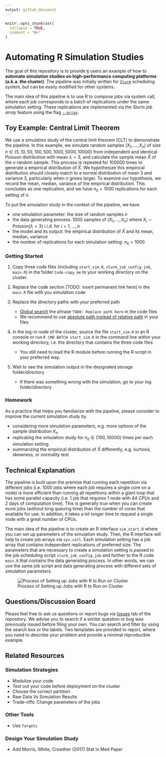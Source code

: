 ```yaml
---
output: github_document
---
```


<!-- README.md is generated from README.Rmd. Please edit that file -->

```r
knitr::opts_chunk$set(
  collapse = TRUE,
  comment = "#>"
)
```

# Automating R Simulation Studies

<!-- badges: start -->

<!-- badges: end -->

The goal of this repository is to provide [`R`](https://www.r-project.org/) users an example of how to **automate simulation studies on high-performance computing platforms (a.k.a. the cluster)**. The pipeline was initially written for [`Slurm`](https://slurm.schedmd.com/documentation.html) scheduling system, but can be easily modified for other systems.

The main idea of this pipeline is to use R to compose jobs via system call, where each job corresponds to a batch of replications under the same simulation setting. These replications are implemented via the Slurm *job array* feature using the flag [`--array`](https://slurm.schedmd.com/job_array.html).

## Toy Example: Central Limit Theorem

We use a simulation study of the central limit theorem (CLT) to demonstrate the pipeline. In this example, we simulate random samples $(X_1, \dots, X_n)$ of size $n \in \{5, 10, 50, 100, 500, 1000, 5000, 10000\}$ from independent and identical Poisson distribution with mean $\lambda = 3$, and calculate the sample mean $\bar X$ of the $n$ random sample. This process is repeated for 100000 times to generate a empirical distribution of $\bar X$. We hypothesize this empirical distribution should closely match to a normal distribution of mean 3 and variance 3, particularly when $n$ grows larger. To examine our hypothesis, we record the mean, median, variance of the empirical distribution. This concludes as one replication, and we have $n_{\text{it}} = 1000$ replications for each setting of $n$.

To put the simulation study in the context of the pipeline, we have

-   one simulation parameter: the size of random samples $n$  
-   the data generating process: 1000 samples of $(X_1, \dots, X_n)$ where $X_i \sim \text{Poisson}(\lambda=3)$ i.i.d. for $i = 1, \dots, n$  
-   the model and its output: the empirical distribution of $\bar X$ and its mean, median, variance
-   the number of replications for each simulation setting: $n_{\text{it}} =1000$

### Getting Started

1.  Copy three code files (including `start_sim.R`, `slurm_job_config.job`, `main.R`) in the folder `Code-copy_me` to your working directory on the cluster.

2.  Replace the code section [TODO: insert permanent link here] in the `main.R` file with you simulation code

3.  Replace the directory paths with your preferred path

    -   [Global search](https://support.rstudio.com/hc/en-us/articles/200710523-Navigating-Code) the phrase `TODO: Replace path here` in the code files
    -   We recommend to use [absolute path instead of relative path](https://www.linux.com/training-tutorials/absolute-path-vs-relative-path-linuxunix/) in your files

4.  In the log-in node of the cluster, source the file `start_sim.R` in an R console or run `R CMD BATCH start_sim.R` in the command line within your working directory, i.e. the directory that contains the three code files

    -   You still need to load the R module before running the R script in your preferred way.

5.  Wait to see the simulation output in the designated storage folder/directory

    -   If there was something wrong with the simulation, go to your log folder/directory

### Homework
As a practice that helps you familiarize with the pipeline, please consider to improve the current simulation study by

- considering more simulation parameters, e.g. more options of the sample distribution $X_n$
- replicating the simulation study for $n_\text{it} \in \{100, 10000\}$ times per each simulation setting
- summarizing the empirical distribution of $\bar{X}$ differently, e.g. kurtosis, skewness, or normality test

## Technical Explanation
The pipeline is built upon the premise that running each repetition via different jobs (i.e. 1000 jobs where each job requires a single core on a node) is more efficient than running all repetitions within a giant loop that has some parallel capacity (i.e. 1 job that requires 1 node with 44 CPUs and 2 days of computation time). This is generally true when you can create more jobs (without long queuing time) than the number of cores that available for use. In addition, it takes a lot longer time to request a single node with a great number of CPUs.

The main idea of the pipeline is to create an R interface `sim_start.R` where you can set up parameters of the simulation study. Then, the R interface will help to create job arrays via `sys.call`. Each simulation setting has a job array that contains independent replications of preferred size. The parameters that are necessary to create a simulation setting is passed to the job scheduling script `slurm_job_config.job` and further to the R code `main.R` that contains the data generating process. In other words, we can use the same job script and data generating process with different sets of simulation parameters.


![Process of Setting up Jobs with R to Run on Cluster](figures/chart_01.drawio.png)


## Questions/Discussion Board
Please feel free to ask us questions or report bugs via [Issues](https://github.com/boyiguo1/Tutorial-Sim_Cluster_Composer/issues) tab of the repository. We advise you to search if a similar question or bug was previously issued before filing your own. You can search and filter by using the search box or the labels. Two templates are provided to report, where you need to describe your problem and provide a minimal reproducible example.

    
## Related Resources
### Simulation Strategies
-   Modulize your code
-   Test out your code before deployment on the cluster
-   Choose the correct partition
-   Raw Data Vs Simulation Results
-   Trade-offs: Change parameters of the jobs

### Other Tools
-   Use `Targets`

### Design Your Simulation Study
- Add Morris, White, Crowther (2017) Stat in Med Paper
